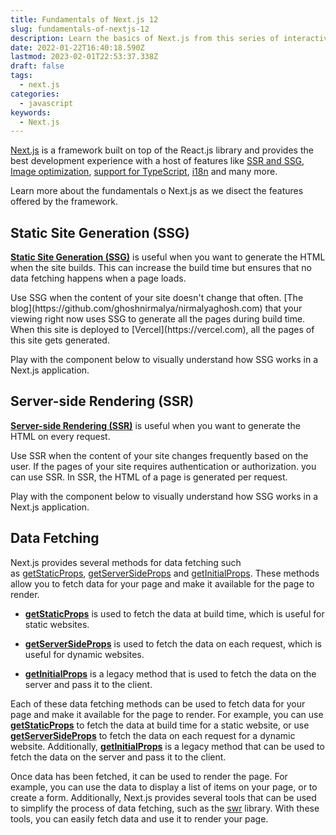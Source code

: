 ```yaml
---
title: Fundamentals of Next.js 12
slug: fundamentals-of-nextjs-12
description: Learn the basics of Next.js from this series of interactive components.
date: 2022-01-22T16:40:18.590Z
lastmod: 2023-02-01T22:53:37.338Z
draft: false
tags:
  - next.js
categories:
  - javascript
keywords:
  - Next.js
---
```


[Next.js](https://nextjs.org/) is a framework built on top of the React.js library and provides the best development experience with a host of features like [SSR and SSG](https://nextjs.org/docs/basic-features/data-fetching), [Image optimization](https://nextjs.org/docs/basic-features/image-optimization), [support for TypeScript](https://nextjs.org/docs/basic-features/typescript), [i18n](https://nextjs.org/docs/advanced-features/i18n-routing) and many more.

Learn more about the fundamentals o Next.js as we disect the features offered by the framework.

## Static Site Generation (SSG)

**[Static Site Generation
(SSG)](https://nextjs.org/docs/basic-features/data-fetching/get-static-props)**
is useful when you want to generate the HTML when the site builds. This can
increase the build time but ensures that no data fetching happens when a page
loads.

<Callout type="info">
  Use SSG when the content of your site doesn't change that often. [The
  blog](https://github.com/ghoshnirmalya/nirmalyaghosh.com) that your viewing
  right now uses SSG to generate all the pages during build time. When this site
  is deployed to [Vercel](https://vercel.com), all the pages of this site gets
  generated.
</Callout>

Play with the component below to visually understand how SSG works in a Next.js application.

<NextJSSSG />

## Server-side Rendering (SSR)

**[Server-side Rendering
(SSR)](https://nextjs.org/docs/basic-features/data-fetching/get-server-side-props)**
is useful when you want to generate the HTML on every request.

<Callout type="info">
  Use SSR when the content of your site changes frequently based on the user. If
  the pages of your site requires authentication or authorization. you can use
  SSR. In SSR, the HTML of a page is generated per request.
</Callout>

Play with the component below to visually understand how SSG works in a Next.js application.

<NextJSSSR />

## Data Fetching

Next.js provides several methods for data fetching such as [getStaticProps](https://nextjs.org/docs/basic-features/data-fetching/get-static-props), [getServerSideProps](https://nextjs.org/docs/basic-features/data-fetching/get-server-side-props) and [getInitialProps](https://nextjs.org/docs/api-reference/data-fetching/get-initial-props). These methods allow you to fetch data for your page and make it available for the page to render.

- **[getStaticProps](https://nextjs.org/docs/basic-features/data-fetching/get-static-props)** is used to fetch the data at build time, which is useful for static websites.

- **[getServerSideProps](https://nextjs.org/docs/basic-features/data-fetching/get-server-side-props)** is used to fetch the data on each request, which is useful for dynamic websites.

- **[getInitialProps](https://nextjs.org/docs/api-reference/data-fetching/get-initial-props)** is a legacy method that is used to fetch the data on the server and pass it to the client.

Each of these data fetching methods can be used to fetch data for your page and make it available for the page to render. For example, you can use **[getStaticProps](https://nextjs.org/docs/basic-features/data-fetching/get-static-props)** to fetch the data at build time for a static website, or use **[getServerSideProps](https://nextjs.org/docs/basic-features/data-fetching/get-server-side-props)** to fetch the data on each request for a dynamic website. Additionally, **[getInitialProps](https://nextjs.org/docs/api-reference/data-fetching/get-initial-props)** is a legacy method that can be used to fetch the data on the server and pass it to the client.

Once data has been fetched, it can be used to render the page. For example, you can use the data to display a list of items on your page, or to create a form. Additionally, Next.js provides several tools that can be used to simplify the process of data fetching, such as the [swr](https://swr.now.sh/) library. With these tools, you can easily fetch data and use it to render your page.
